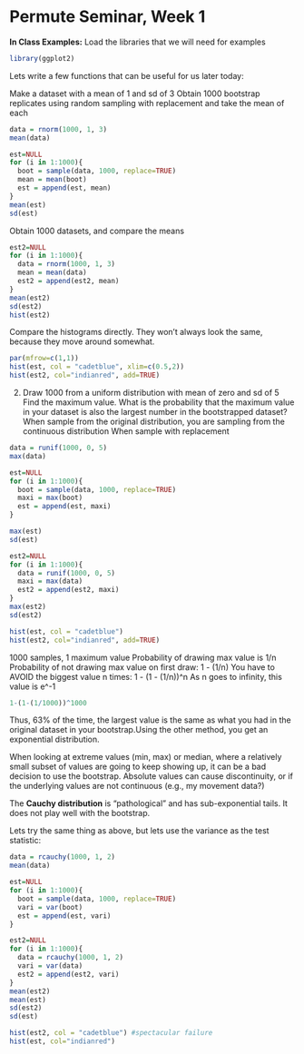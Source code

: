 Permute Seminar, Week 1
========================================================

**In Class Examples:**
Load the libraries that we will need for examples
```r
library(ggplot2)
```

Lets write a few functions that can be useful for us later today:

Make a dataset with a mean of 1 and sd of 3
Obtain 1000 bootstrap replicates using random sampling with replacement and take the mean of each
```r
data = rnorm(1000, 1, 3)
mean(data)

est=NULL
for (i in 1:1000){
  boot = sample(data, 1000, replace=TRUE)
  mean = mean(boot)
  est = append(est, mean)
}
mean(est)
sd(est)
```

Obtain 1000 datasets, and compare the means
```r
est2=NULL
for (i in 1:1000){
  data = rnorm(1000, 1, 3)
  mean = mean(data)
  est2 = append(est2, mean)
}
mean(est2)
sd(est2)
hist(est2)
```

Compare the histograms directly. They won't always look the same, because they move around somewhat.
```r
par(mfrow=c(1,1))
hist(est, col = "cadetblue", xlim=c(0.5,2))
hist(est2, col="indianred", add=TRUE)
```

2. Draw 1000 from a uniform distribution with mean of zero and sd of 5
Find the maximum value. 
What is the probability that the maximum value in your dataset is also the largest number in the bootstrapped dataset?
When sample from the original distribution, you are sampling from the continuous distribution
When sample with replacement 
```r
data = runif(1000, 0, 5)
max(data)

est=NULL
for (i in 1:1000){
  boot = sample(data, 1000, replace=TRUE)
  maxi = max(boot)
  est = append(est, maxi)
}

max(est)
sd(est)

est2=NULL
for (i in 1:1000){
  data = runif(1000, 0, 5)
  maxi = max(data)
  est2 = append(est2, maxi)
}
max(est2)
sd(est2)

hist(est, col = "cadetblue")
hist(est2, col="indianred", add=TRUE)
```
1000 samples, 1 maximum value
Probability of drawing max value is 1/n
Probability of not drawing max value on first draw: 1 - (1/n)
You have to AVOID the biggest value n times: 1 - (1 - (1/n))^n
As n goes to infinity, this value is e^-1
```r
1-(1-(1/1000))^1000
```
Thus, 63% of the time, the largest value is the same as what you had in the original dataset in your bootstrap.Using the other method, you get an exponential distribution. 

When looking at extreme values (min, max) or median, where a relatively small subset of values are going to keep showing up, it can be a bad decision to use the bootstrap. Absolute values can cause discontinuity, or if the underlying values are not continuous (e.g., my movement data?)

The **Cauchy distribution** is "pathological" and has sub-exponential tails.
It does not play well with the bootstrap.

Lets try the same thing as above, but lets use the variance as the test statistic:
```r
data = rcauchy(1000, 1, 2)
mean(data)

est=NULL
for (i in 1:1000){
  boot = sample(data, 1000, replace=TRUE)
  vari = var(boot)
  est = append(est, vari)
}

est2=NULL
for (i in 1:1000){
  data = rcauchy(1000, 1, 2)
  vari = var(data)
  est2 = append(est2, vari)
}
mean(est2)
mean(est)
sd(est2)
sd(est)

hist(est2, col = "cadetblue") #spectacular failure
hist(est, col="indianred")
```
